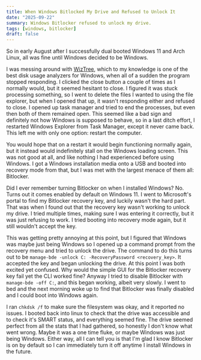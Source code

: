 ```yaml
---
title: When Windows Bitlocked My Drive and Refused to Unlock It
date: "2025-09-22"
summary: Windows Bitlocker refused to unlock my drive.
tags: [windows, bitlocker]
draft: false
---
```


So in early August after I successfully dual booted Windows 11 and Arch Linux, all was fine until Windows decided to be Windows.

I was messing around with [WizTree](https://diskanalyzer.com/), which to my knowledge is one of the best disk usage analyzers for Windows, when all of a sudden the program stopped responding. I clicked the close button a couple of times as I normally would, but it seemed hesitant to close. I figured it was stuck processing something, so I went to delete the files I wanted to using the file explorer, but when I opened that up, it wasn't responding either and refused to close. I opened up task manager and tried to end the processes, but even then both of them remained open. This seemed like a bad sign and definitely not how Windows is supposed to behave, so in a last ditch effort, I restarted Windows Explorer from Task Manager, except it never came back. This left me with only one option: restart the computer.

You would hope that on a restart it would begin functioning normally again, but it instead would indefinitely stall on the Windows loading screen. This was not good at all, and like nothing I had experienced before using Windows. I got a Windows installation media onto a USB and booted into recovery mode from that, but I was met with the largest menace of them all: Bitlocker.

Did I ever remember turning Bitlocker on when I installed Windows? No. Turns out it comes enabled by default on Windows 11. I went to Microsoft's portal to find my Bitlocker recovery key, and luckily wasn't the hard part. That was when I found out that the recovery key wasn't working to unlock my drive. I tried multiple times, making sure I was entering it correctly, but it was just refusing to work. I tried booting into recovery mode again, but it still wouldn't accept the key.

This was getting pretty annoying at this point, but I figured that Windows was maybe just being Windows so I opened up a command prompt from the recovery menu and tried to unlock the drive. The command to do this turns out to be `manage-bde -unlock C: -RecoveryPassword <recovery_key>`. It accepted the key and began unlocking the drive. At this point I was both excited yet confused. Why would the simple GUI for the Bitlocker recovery key fail yet the CLI worked fine? Anyway I tried to disable Bitlocker with `manage-bde -off C:`, and this began working, albeit very slowly. I went to bed and the next morning woke up to find that Bitlocker was finally disabled and I could boot into Windows again.

I ran `chkdsk /f` to make sure the filesystem was okay, and it reported no issues. I booted back into linux to check that the drive was accessible and to check it's SMART status, and everything seemed fine. The drive seemed perfect from all the stats that I had gathered, so honestly I don't know what went wrong. Maybe it was a one time fluke, or maybe Windows was just being Windows. Either way, all I can tell you is that I'm glad I know Bitlocker is on by default so I can immediately turn it off anytime I install Windows in the future.